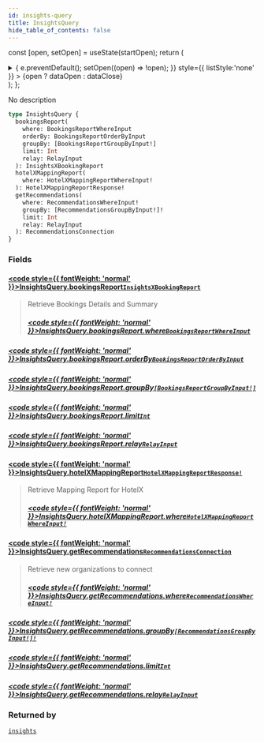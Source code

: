 ```yaml
---
id: insights-query
title: InsightsQuery
hide_table_of_contents: false
---
```






const [open, setOpen] = useState(startOpen);
return (
<details {...(open ? { open: true } : {})} className="details" style={{ border:'none', boxShadow:'none', background:'var(--ifm-background-color)' }}>
<summary
onClick={(e) => {
e.preventDefault();
setOpen((open) => !open);
}}
style={{ listStyle:'none' }} >
{open ? dataOpen : dataClose}
</summary>
{open && children}
</details>
);
};

No description

```graphql
type InsightsQuery {
  bookingsReport(
    where: BookingsReportWhereInput
    orderBy: BookingsReportOrderByInput
    groupBy: [BookingsReportGroupByInput!]
    limit: Int
    relay: RelayInput
  ): InsightsXBookingReport
  hotelXMappingReport(
    where: HotelXMappingReportWhereInput!
  ): HotelXMappingReportResponse!
  getRecommendations(
    where: RecommendationsWhereInput!
    groupBy: [RecommendationsGroupByInput!]!
    limit: Int
    relay: RelayInput
  ): RecommendationsConnection
}
```

### Fields

#### [<code style={{ fontWeight: 'normal' }}>InsightsQuery.<b>bookingsReport</b></code>](#)<Bullet />[`InsightsXBookingReport`](/api/objects/insights-xbooking-report) <Badge class="badge badge--secondary" text="object"/>

> Retrieve Bookings Details and Summary
>
> ##### [<code style={{ fontWeight: 'normal' }}>InsightsQuery.bookingsReport.<b>where</b></code>](#)<Bullet />[`BookingsReportWhereInput`](/api/inputs/bookings-report-where-input) <Badge class="badge badge--secondary" text="input"/>

##### [<code style={{ fontWeight: 'normal' }}>InsightsQuery.bookingsReport.<b>orderBy</b></code>](#)<Bullet />[`BookingsReportOrderByInput`](/api/enums/bookings-report-order-by-input) <Badge class="badge badge--secondary" text="enum"/>

>

##### [<code style={{ fontWeight: 'normal' }}>InsightsQuery.bookingsReport.<b>groupBy</b></code>](#)<Bullet />[`[BookingsReportGroupByInput!]`](/api/enums/bookings-report-group-by-input) <Badge class="badge badge--secondary" text="list"/> <Badge class="badge badge--secondary" text="enum"/>

>

##### [<code style={{ fontWeight: 'normal' }}>InsightsQuery.bookingsReport.<b>limit</b></code>](#)<Bullet />[`Int`](/api/scalars/int) <Badge class="badge badge--secondary" text="scalar"/>

>

##### [<code style={{ fontWeight: 'normal' }}>InsightsQuery.bookingsReport.<b>relay</b></code>](#)<Bullet />[`RelayInput`](/api/inputs/relay-input) <Badge class="badge badge--secondary" text="input"/>

>

#### [<code style={{ fontWeight: 'normal' }}>InsightsQuery.<b>hotelXMappingReport</b></code>](#)<Bullet />[`HotelXMappingReportResponse!`](/api/objects/hotel-xmapping-report-response) <Badge class="badge badge--secondary" text="non-null"/> <Badge class="badge badge--secondary" text="object"/>

> Retrieve Mapping Report for HotelX
>
> ##### [<code style={{ fontWeight: 'normal' }}>InsightsQuery.hotelXMappingReport.<b>where</b></code>](#)<Bullet />[`HotelXMappingReportWhereInput!`](/api/inputs/hotel-xmapping-report-where-input) <Badge class="badge badge--secondary" text="non-null"/> <Badge class="badge badge--secondary" text="input"/>

#### [<code style={{ fontWeight: 'normal' }}>InsightsQuery.<b>getRecommendations</b></code>](#)<Bullet />[`RecommendationsConnection`](/api/objects/recommendations-connection) <Badge class="badge badge--secondary" text="object"/>

> Retrieve new organizations to connect
>
> ##### [<code style={{ fontWeight: 'normal' }}>InsightsQuery.getRecommendations.<b>where</b></code>](#)<Bullet />[`RecommendationsWhereInput!`](/api/inputs/recommendations-where-input) <Badge class="badge badge--secondary" text="non-null"/> <Badge class="badge badge--secondary" text="input"/>

##### [<code style={{ fontWeight: 'normal' }}>InsightsQuery.getRecommendations.<b>groupBy</b></code>](#)<Bullet />[`[RecommendationsGroupByInput!]!`](/api/enums/recommendations-group-by-input) <Badge class="badge badge--secondary" text="non-null"/> <Badge class="badge badge--secondary" text="enum"/>

>

##### [<code style={{ fontWeight: 'normal' }}>InsightsQuery.getRecommendations.<b>limit</b></code>](#)<Bullet />[`Int`](/api/scalars/int) <Badge class="badge badge--secondary" text="scalar"/>

>

##### [<code style={{ fontWeight: 'normal' }}>InsightsQuery.getRecommendations.<b>relay</b></code>](#)<Bullet />[`RelayInput`](/api/inputs/relay-input) <Badge class="badge badge--secondary" text="input"/>

>

### Returned by

[`insights`](/api/queries/insights) <Badge class="badge badge--secondary" text="query"/>
